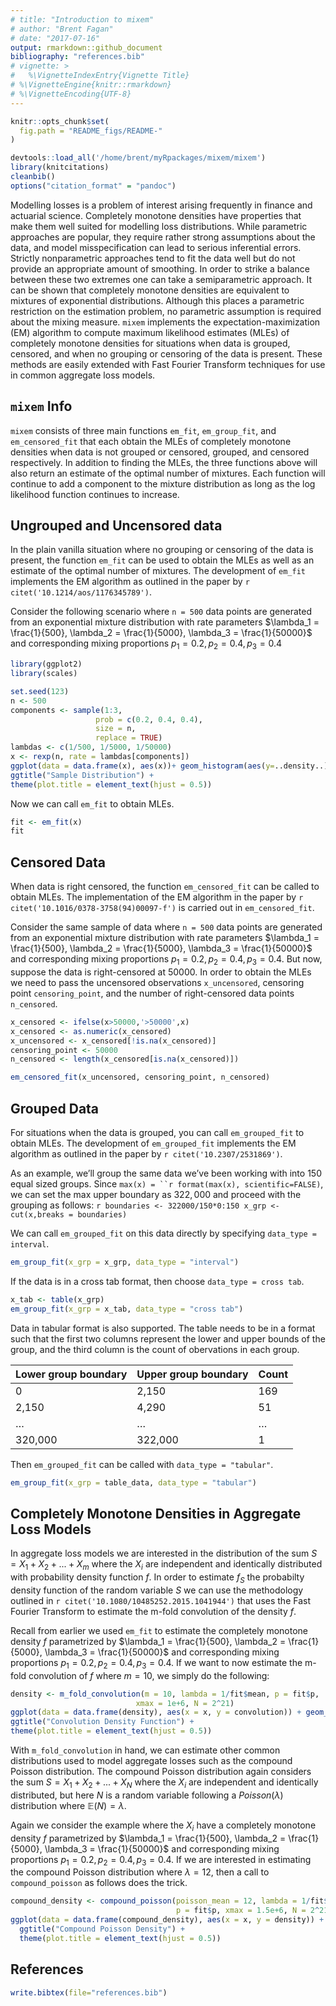 ```yaml
---
# title: "Introduction to mixem"
# author: "Brent Fagan"
# date: "2017-07-16"
output: rmarkdown::github_document
bibliography: "references.bib"
# vignette: >
#   %\VignetteIndexEntry{Vignette Title}
# %\VignetteEngine{knitr::rmarkdown}
# %\VignetteEncoding{UTF-8}
---
```


```r
knitr::opts_chunk$set(
  fig.path = "README_figs/README-"
)
```

```r
devtools::load_all('/home/brent/myRpackages/mixem/mixem')
library(knitcitations)
cleanbib()
options("citation_format" = "pandoc")
```
Modelling losses is a problem of interest arising frequently in finance and actuarial science. Completely monotone densities have properties that make them well suited for modelling loss distributions. While parametric approaches are popular, they require rather strong assumptions about the data, and model misspecification can lead to serious inferential errors. Strictly nonparametric approaches tend to fit the data well but do not provide an appropriate amount of smoothing. In order to strike a balance between these two extremes one can take a semiparametric approach. It can be shown that completely monotone densities are equivalent to mixtures of exponential distributions. Although this places a parametric restriction on the estimation problem, no parametric assumption is required about the mixing measure. `mixem` implements the expectation-maximization (EM) algorithm to compute maximum likelihood estimates (MLEs) of completely monotone densities for situations when data is grouped, censored, and when no grouping or censoring of the data is present. These methods are easily extended with Fast Fourier Transform techniques for use in common aggregate loss models.

## `mixem` Info

`mixem` consists of three main functions `em_fit`, `em_group_fit`, and `em_censored_fit` that each obtain the MLEs of completely monotone densities when data is not grouped or censored, grouped, and censored respectively. In addition to finding the MLEs, the three functions above will also return an estimate of the optimal number of mixtures. Each function will continue to add a component to the mixture distribution as long as the log likelihood function continues to increase.

## Ungrouped and Uncensored data

In the plain vanilla situation where no grouping or censoring of the data is present, the function `em_fit` can be used to obtain the MLEs as well as an estimate of the optimal number of mixtures. The development of `em_fit` implements the EM algorithm as outlined in the paper by `r citet('10.1214/aos/1176345789')`.

Consider the following scenario where `n = 500` data points are generated from an exponential mixture distribution with rate parameters $\lambda_1 = \frac{1}{500}, \lambda_2 = \frac{1}{5000}, \lambda_3 = \frac{1}{50000}$ and corresponding mixing proportions $p_1 = 0.2, p_2 = 0.4, p_3 = 0.4$

  ```r
library(ggplot2)
library(scales)

set.seed(123)
n <- 500
components <- sample(1:3,
                     prob = c(0.2, 0.4, 0.4),
                     size = n,
                     replace = TRUE)
lambdas <- c(1/500, 1/5000, 1/50000)
x <- rexp(n, rate = lambdas[components])
ggplot(data = data.frame(x), aes(x))+ geom_histogram(aes(y=..density..), bins = 40) +
  ggtitle("Sample Distribution") +
  theme(plot.title = element_text(hjust = 0.5))
```

Now we can call `em_fit` to obtain MLEs.
```r
fit <- em_fit(x)
fit
```


## Censored Data

When data is right censored, the function `em_censored_fit` can be called to obtain MLEs. The implementation of the EM algorithm in the paper by `r citet('10.1016/0378-3758(94)00097-f')` is carried out in `em_censored_fit`.

Consider the same sample of data where `n = 500` data points are generated from an exponential mixture distribution with rate parameters $\lambda_1 = \frac{1}{500}, \lambda_2 = \frac{1}{5000}, \lambda_3 = \frac{1}{50000}$ and corresponding mixing proportions $p_1 = 0.2, p_2 = 0.4, p_3 = 0.4$. But now, suppose the data is right-censored at $50000$. In order to obtain the MLEs we need to pass the uncensored observations `x_uncensored`, censoring point `censoring_point`, and the number of right-censored data points `n_censored`.

```r
x_censored <- ifelse(x>50000,'>50000',x)
x_censored <- as.numeric(x_censored)
x_uncensored <- x_censored[!is.na(x_censored)]
censoring_point <- 50000
n_censored <- length(x_censored[is.na(x_censored)])

em_censored_fit(x_uncensored, censoring_point, n_censored)
```
## Grouped Data

For situations when the data is grouped, you can call `em_grouped_fit` to obtain MLEs. The development of `em_grouped_fit` implements the EM algorithm as outlined in the paper by `r citet('10.2307/2531869')`.

As an example, we'll group the same data we've been working with into 150 equal sized groups. Since `max(x) = ``r format(max(x), scientific=FALSE)`, we can set the max upper boundary as $322,000$ and proceed with the grouping as follows:
  ```r
boundaries <- 322000/150*0:150
x_grp <- cut(x,breaks = boundaries)
```

We can call `em_grouped_fit` on this data directly by specifying `data_type = interval`.
```r
em_group_fit(x_grp = x_grp, data_type = "interval")
```

If the data is in a cross tab format, then choose `data_type = cross tab`.
```r
x_tab <- table(x_grp)
em_group_fit(x_grp = x_tab, data_type = "cross tab")
```

Data in tabular format is also supported. The table needs to be in a format such that the first two columns represent the lower and upper bounds of the group, and the third column is the count of obervations in each group.

Lower group boundary | Upper group boundary | Count
-------------------- | ---------------------|------
  0                    | 2,150                |169
2,150                | 4,290                |51
...                  | ...                  |...
320,000              | 322,000              |1

Then `em_grouped_fit` can be called with `data_type = "tabular"`.
```r
em_group_fit(x_grp = table_data, data_type = "tabular")
```

## Completely Monotone Densities in Aggregate Loss Models
In aggregate loss models we are interested in the distribution of the sum $S = X_1+X_2+...+X_m$ where the $X_i$ are independent and identically distributed with probability density function $f$. In order to estimate $f_S$ the probabilty density function of the random variable $S$ we can use the methodology outlined in `r citet('10.1080/10485252.2015.1041944')` that uses the Fast Fourier Transform to estimate the m-fold convolution of the density $f$.

Recall from earlier we used `em_fit` to estimate the completely monotone density $f$ parametrized by $\lambda_1 = \frac{1}{500}, \lambda_2 = \frac{1}{5000}, \lambda_3 = \frac{1}{50000}$ and corresponding mixing proportions $p_1 = 0.2, p_2 = 0.4, p_3 = 0.4$. If we want to now estimate the m-fold convolution of $f$ where $m=10$, we simply do the following:

  ```r
density <- m_fold_convolution(m = 10, lambda = 1/fit$mean, p = fit$p,
                              xmax = 1e+6, N = 2^21)
ggplot(data = data.frame(density), aes(x = x, y = convolution)) + geom_line() +
  ggtitle("Convolution Density Function") +
  theme(plot.title = element_text(hjust = 0.5))
```

With `m_fold_convolution` in hand, we can estimate other common distributions used to model aggregate losses such as the compound Poisson distribution. The compound Poisson distribution again considers the sum $S = X_1 + X_2 +...+X_N$ where the $X_i$ are independent and identically distributed, but here $N$ is a random variable following a $Poisson(\lambda)$ distribution where $\mathbb{E}(N)=\lambda$.

Again we consider the example where the $X_i$ have a completely monotone density $f$ parametrized by $\lambda_1 = \frac{1}{500}, \lambda_2 = \frac{1}{5000}, \lambda_3 = \frac{1}{50000}$ and corresponding mixing proportions $p_1 = 0.2, p_2 = 0.4, p_3 = 0.4$. If we are interested in estimating the compound Poisson distribution where $\lambda=12$, then a call to `compound_poisson` as follows does the trick.

```r
compound_density <- compound_poisson(poisson_mean = 12, lambda = 1/fit$mean,
                                     p = fit$p, xmax = 1.5e+6, N = 2^21)
ggplot(data = data.frame(compound_density), aes(x = x, y = density)) + geom_line() +
  ggtitle("Compound Poisson Density") +
  theme(plot.title = element_text(hjust = 0.5))
```

## References

```r
write.bibtex(file="references.bib")
```
